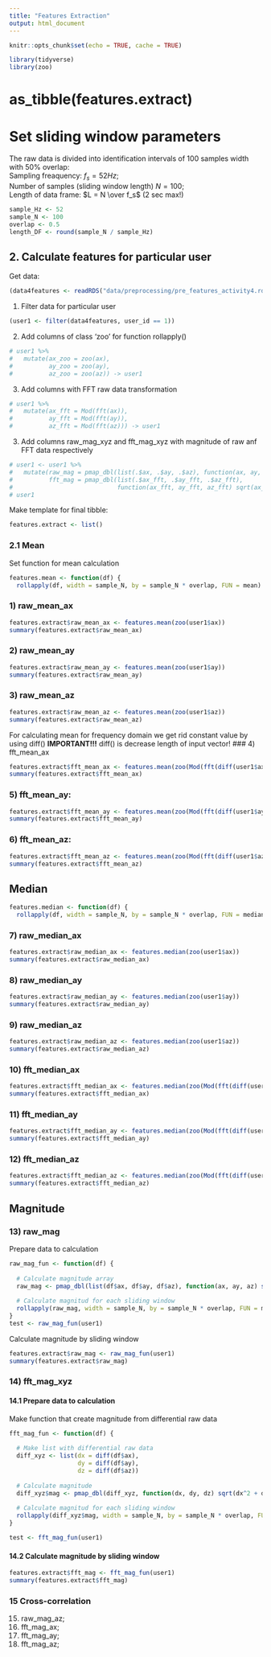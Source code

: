 ```yaml
---
title: "Features Extraction"
output: html_document
---
```


```r
knitr::opts_chunk$set(echo = TRUE, cache = TRUE)

library(tidyverse)
library(zoo)
```

# as_tibble(features.extract)

# Set sliding window parameters
   
The raw data is divided into identification intervals of 100 samples width with 50% overlap:  
Sampling freaquency: $f_s = 52 Hz$;  
Number of samples (sliding window length) $N = 100$;  
Length of data frame: $L = N \over f_s$ (2 sec max!)
```r
sample_Hz <- 52
sample_N <- 100 
overlap <- 0.5
length_DF <- round(sample_N / sample_Hz)
```
  
## 2. Calculate features for particular user  

Get data:
```r
(data4features <- readRDS("data/preprocessing/pre_features_activity4.rds"))
```
1) Filter data for particular user  
```r
(user1 <- filter(data4features, user_id == 1))
```
2) Add columns of class 'zoo' for function rollapply() 
```r
# user1 %>% 
#   mutate(ax_zoo = zoo(ax),
#          ay_zoo = zoo(ay),
#          az_zoo = zoo(az)) -> user1
```
3) Add columns with FFT raw data transformation
```r
# user1 %>% 
#   mutate(ax_fft = Mod(fft(ax)),
#          ay_fft = Mod(fft(ay)),
#          az_fft = Mod(fft(az))) -> user1
```
3) Add columns raw_mag_xyz and fft_mag_xyz with magnitude of raw anf FFT data respectively
```r
# user1 <- user1 %>%
#   mutate(raw_mag = pmap_dbl(list(.$ax, .$ay, .$az), function(ax, ay, az) sqrt(ax^2 + ay^2 + az^2)) %>% round(),
#          fft_mag = pmap_dbl(list(.$ax_fft, .$ay_fft, .$az_fft),
#                             function(ax_fft, ay_fft, az_fft) sqrt(ax_fft^2 + ay_fft^2 + az_fft^2)) %>% round())
# user1
```

Make template for final tibble:
```r
features.extract <- list()
```
### 2.1 Mean  

Set function for mean calculation
```r
features.mean <- function(df) {
  rollapply(df, width = sample_N, by = sample_N * overlap, FUN = mean) %>% as.numeric() %>% round()}
```

### 1) raw_mean_ax
```r
features.extract$raw_mean_ax <- features.mean(zoo(user1$ax))
summary(features.extract$raw_mean_ax)
```
### 2) raw_mean_ay
```r
features.extract$raw_mean_ay <- features.mean(zoo(user1$ay))
summary(features.extract$raw_mean_ay)
```
### 3) raw_mean_az
```r
features.extract$raw_mean_az <- features.mean(zoo(user1$az))
summary(features.extract$raw_mean_az)
```
For calculating mean for frequency domain we get rid constant value by using diff()
**IMPORTANT!!!** diff() is decrease length of input vector!
### 4) fft_mean_ax
```r
features.extract$fft_mean_ax <- features.mean(zoo(Mod(fft(diff(user1$ax)))))
summary(features.extract$fft_mean_ax)
```
### 5) fft_mean_ay:  
```r
features.extract$fft_mean_ay <- features.mean(zoo(Mod(fft(diff(user1$ay)))))
summary(features.extract$fft_mean_ay)
```
### 6) fft_mean_az:  
```r
features.extract$fft_mean_az <- features.mean(zoo(Mod(fft(diff(user1$az)))))
summary(features.extract$fft_mean_az)
```

## Median

```r
features.median <- function(df) {
  rollapply(df, width = sample_N, by = sample_N * overlap, FUN = median) %>% as.numeric() %>% round()}
```

### 7) raw_median_ax
```r
features.extract$raw_median_ax <- features.median(zoo(user1$ax))
summary(features.extract$raw_median_ax)
```
### 8) raw_median_ay
```r
features.extract$raw_median_ay <- features.median(zoo(user1$ay))
summary(features.extract$raw_median_ay)
```
### 9) raw_median_az
```r
features.extract$raw_median_az <- features.median(zoo(user1$az))
summary(features.extract$raw_median_az)
```
### 10) fft_median_ax
```r
features.extract$fft_median_ax <- features.median(zoo(Mod(fft(diff(user1$ax)))))
summary(features.extract$fft_median_ax)
```
### 11) fft_median_ay
```r
features.extract$fft_median_ay <- features.median(zoo(Mod(fft(diff(user1$ay)))))
summary(features.extract$fft_median_ay)
```
### 12) fft_median_az
```r
features.extract$fft_median_az <- features.median(zoo(Mod(fft(diff(user1$az)))))
summary(features.extract$fft_median_az)
```

## Magnitude

### 13) raw_mag

Prepare data to calculation
```r
raw_mag_fun <- function(df) {
  
  # Calculate magnitude array
  raw_mag <- pmap_dbl(list(df$ax, df$ay, df$az), function(ax, ay, az) sqrt(ax^2 + ay^2 + az^2)) %>% zoo()
  
  # Calculate magnitud for each sliding window
  rollapply(raw_mag, width = sample_N, by = sample_N * overlap, FUN = mean) %>% as.numeric() %>% round()
}
test <- raw_mag_fun(user1)
```
Calculate magnitude by sliding window
```r
features.extract$raw_mag <- raw_mag_fun(user1)
summary(features.extract$raw_mag)
```

### 14) fft_mag_xyz  

#### 14.1 Prepare data to calculation

Make function that create magnitude from differential raw data
```r
fft_mag_fun <- function(df) {
  
  # Make list with differential raw data
  diff_xyz <- list(dx = diff(df$ax),
                   dy = diff(df$ay),
                   dz = diff(df$az))
  
  # Calculate magnitude
  diff_xyz$mag <- pmap_dbl(diff_xyz, function(dx, dy, dz) sqrt(dx^2 + dy^2 + dz^2)) %>% zoo()
  
  # Calculate magnitud for each sliding window
  rollapply(diff_xyz$mag, width = sample_N, by = sample_N * overlap, FUN = mean) %>% as.numeric() %>% round()
}

test <- fft_mag_fun(user1)
```

#### 14.2 Calculate magnitude by sliding window

```r
features.extract$fft_mag <- fft_mag_fun(user1)
summary(features.extract$fft_mag)
```

### 15 Cross-correlation 
15) raw_mag_az;
16) fft_mag_ax;  
17) fft_mag_ay;  
18) fft_mag_az; 


